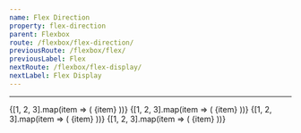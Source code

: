 ```yaml
---
name: Flex Direction
property: flex-direction
parent: Flexbox
route: /flexbox/flex-direction/
previousRoute: /flexbox/flex/
previousLabel: Flex
nextRoute: /flexbox/flex-display/
nextLabel: Flex Display
---
```


<UtilityInfo pattern="flex-{row|row-reverse|col|col-reverse}" />

---

<Grid minWidth="175px">
  <InfoBox pattern="flex-row">
    <Box className="flex flex-row bg-gray-200 p-1 rounded">
      {[1, 2, 3].map(item => (
        <Box
          key={`flex-row-${item}`}
          className="text-sm bold flex items-center justify-center bg-gray-500 rounded-sm text-gray-100 h-8 w-8 m-1"
        >
          {item}
        </Box>
      ))}
    </Box>
  </InfoBox>
  <InfoBox pattern="flex-row-reverse">
    <Box className="flex flex-row-reverse bg-gray-200 p-1 rounded">
      {[1, 2, 3].map(item => (
        <Box
          key={`flex-row-reverse-${item}`}
          className="text-sm bold flex items-center justify-center bg-gray-500 rounded-sm text-gray-100 h-8 w-8 m-1"
        >
          {item}
        </Box>
      ))}
    </Box>
  </InfoBox>
  <InfoBox pattern="flex-col">
    <Box className="flex flex-col bg-gray-200 p-1 rounded">
      {[1, 2, 3].map(item => (
        <Box
          key={`flex-col-${item}`}
          className="text-sm bold flex items-center justify-center bg-gray-500 rounded-sm text-gray-100 h-8 w-auto m-1"
        >
          {item}
        </Box>
      ))}
    </Box>
  </InfoBox>
  <InfoBox pattern="flex-col-reverse">
    <Box className="flex flex-col-reverse bg-gray-200 p-1 rounded">
      {[1, 2, 3].map(item => (
        <Box
          key={`flex-col-reverse-${item}`}
          className="text-sm bold flex items-center justify-center bg-gray-500 rounded-sm text-gray-100 h-8 w-auto m-1"
        >
          {item}
        </Box>
      ))}
    </Box>
  </InfoBox>
</Grid>
